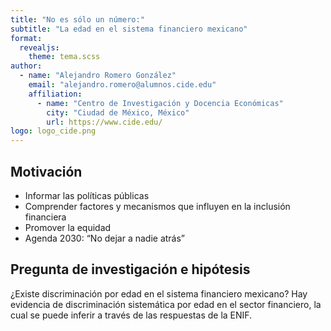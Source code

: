 ```yaml
---
title: "No es sólo un número:"
subtitle: "La edad en el sistema financiero mexicano"
format: 
  revealjs:
    theme: tema.scss
author: 
  - name: "Alejandro Romero González"
    email: "alejandro.romero@alumnos.cide.edu"
    affiliation: 
      - name: "Centro de Investigación y Docencia Económicas"
        city: "Ciudad de México, México"
        url: https://www.cide.edu/
logo: logo_cide.png
---
```


## Motivación

-   Informar las políticas públicas
-   Comprender factores y mecanismos que influyen en la inclusión financiera
-   Promover la equidad
-   Agenda 2030: “No dejar a nadie atrás”

## Pregunta de investigación e hipótesis

¿Existe discriminación por edad en el sistema financiero mexicano?
Hay evidencia de discriminación sistemática por edad en el sector financiero, la cual se puede inferir a través de las respuestas de la ENIF.
